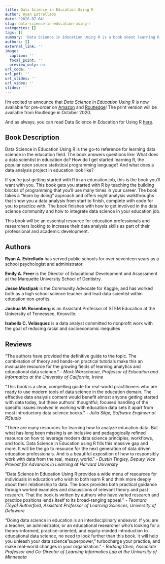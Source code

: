 ```yaml
---
title: Data Science in Education Using R
author: Ryan Estrellado
date: '2020-07-04'
slug: data-science-in-education-using-r
categories: []
tags: []
summary: 'Data Science in Education Using R is a book about learning R and data science in the education field. The print version of our open source book is now available for pre-order and will be available from Routledge in October 2020.'
authors: []
external_link: ''
image:
  caption: ''
  focal_point: ''
  preview_only: no
url_code: ''
url_pdf: ''
url_slides: ''
url_video: ''
slides: ''
---
```


I'm excited to announce that *Data Science in Education Using R* is now available for pre-order on [Amazon](https://www.amazon.com/s?k=data+science+in+education+using+r&crid=3VV9C2C3NGGMY&sprefix=data+science+in+education%2Caps%2C204&ref=nb_sb_ss_i_1_25) and [Routledge](https://www.routledge.com/search?kw=data+science+in+education+using+R)! The print version will be available from Routledge in October 2020. 

And as always, you can read Data Science in Education for Using R [here](https://datascienceineducation.com). 

## Book Description 

Data Science in Education Using R is the go-to reference for learning data science in the education field. The book answers questions like: What does a data scientist in education do? How do I get started learning R, the popular open source statistical programming language? And what does a data analysis project in education look like?

If you’re just getting started with R in an education job, this is the book you’ll want with you. This book gets you started with R by teaching the building blocks of programming that you’ll use many times in your career. The book takes a "learn by doing" approach and offers eight analysis walkthroughs that show you a data analysis from start to finish, complete with code for you to practice with. The book finishes with how to get involved in the data science community and how to integrate data science in your education job.

This book will be an essential resource for education professionals and researchers looking to increase their data analysis skills as part of their professional and academic development.

## Authors 

**Ryan A. Estrellado** has served public schools for over seventeen years as a school psychologist and administrator.

**Emily A. Freer** is the Director of Educational Development and Assessment at the Marquette University School of Dentistry.

**Jesse Mostipak** is the Community Advocate for Kaggle, and has worked both as a high school science teacher and lead data scientist within education non-profits.

**Joshua M. Rosenberg** is an Assistant Professor of STEM Education at the University of Tennessee, Knoxville.

**Isabella C. Velásquez** is a data analyst committed to nonprofit work with the goal of reducing racial and socioeconomic inequities

## Reviews

"The authors have provided the definitive guide to the topic. The combination of theory and hands-on practical tutorials make this an invaluable resource for the growing fields of learning analytics and educational data science." *- Mark Warschauer, Professor of Education and Informatics at the University of California, Irvine*

"This book is a clear, compelling guide for real-world practitioners who are ready to use modern tools of data science in the education domain. The effective data analysis content would benefit almost anyone getting started with data today, but these authors' thoughtful, focused handling of the specific issues involved in working with education data sets it apart from most introductory data science books." *- Julia Silge, Software Engineer at RStudio*

"There are many resources for learning how to analyze education data. But what has long been missing is an inclusive and pedagogically refined resource on how to leverage modern data science principles, workflows, and tools. Data Science in Education using R fills this massive gap and more. It will be the go to resource for the next generation of data driven education professionals. And is a beautiful exposition of how to responsibly work with data from the real, messy, world." *- Dustin Tingley, Deputy Vice Provost for Advances in Learning at Harvard University*

"Data Science in Education Using R provides a wide menu of resources for individuals in education who wish to both learn R and think more deeply about their relationship to data. The book provides both practical guidance through worked examples and discussions of relevant theory and past research. That the book is written by authors who have varied research and practice positions lends itself to its broad-ranging appeal." *- Teomara (Teya) Rutherford, Assistant Professor of Learning Sciences, University of Delaware*

"Doing data science in education is an interdisciplinary endeavor. If you are a teacher, an administrator, or an educational researcher who's looking for a theory-informed, practice-oriented, and equity-minded introduction to educational data science, no need to look further than this book. It will help you unleash your data science "superpower," turbocharge your practice, and make real-world changes in your organization." *- Bodong Chen, Associate Professor and Co-Director of Learning Informatics Lab at the University of Minnesota*